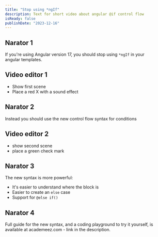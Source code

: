 ```yaml
---
title: "Stop using *ngIf"
description: Text for short video about angular @if control flow
isReady: false
publishDate: "2023-12-16"
---
```


## Narator 1

If you're using Angular version 17, you should stop using `*ngIf` in your angular templates.

## Video editor 1

- Show first scene
- Place a red X with a sound effect

## Narator 2

Instead you should use the new control flow syntax for conditions

## Video editor 2

- show second scene
- place a green check mark

## Narator 3

The new syntax is more powerful:
- It's easier to understand where the block is
- Easier to create an `else` case
- Support for `@else if()`

## Narator 4

Full guide for the new syntax, and a coding playground to try it yourself, is available at academeez.com - link in the description.  

